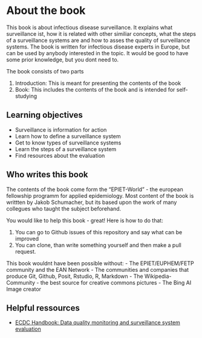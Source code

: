 # About the book {.unnumbered}
This book is about infectious disease surveillance. It explains what surveillance ist, how it is related with other similiar concepts, what the steps of a surveillance systems are and how to asses the quality of surveillance systems. The book is written for infectious disease experts in Europe, but can be used by anybody interested in the topic. It would be good to have some prior knowledge, but you dont need to. 

The book consists of two parts

1. Introduction: This is meant for presenting the contents of the book
2. Book: This includes the contents of the book and is intended for self-studying

## Learning objectives{.unnumbered}
- Surveillance is information for action
- Learn how to define a surveillance system
- Get to know types of surveillance systems
- Learn the steps of a surveillance system
- Find resources about the evaluation

## Who writes this book{.unnumbered}
The contents of the book come form the "EPIET-World" - the european fellowship programm for applied epidemiology. Most content of the book is writtten by Jakob Schumacher, but its based upon the work of many collegues who taught the subject beforehand.

You would like to help this book - great! Here is how to do that:

1. You can go to Github issues of this repository and say what can be improved 
2. You can clone, than write something yourself and then make a pull request.

This book wouldnt have been possible without:
- The EPIET/EUPHEM/FETP community and the EAN Network
- The communities and companies that produce Git, Github, Posit, Rstudio, R, Markdown
- The Wikipedia-Community - the best source for creative commons pictures
- The Bing AI Image creator

## Helpful ressources{.unnumbered}
- [ECDC Handbook: Data quality monitoring and surveillance system evaluation](https://www.ecdc.europa.eu/en/publications-data/data-quality-monitoring-and-surveillance-system-evaluation-handbook-methods-and)



